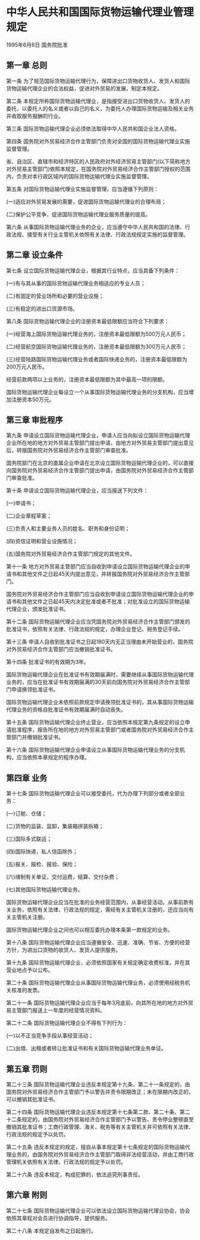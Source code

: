 # 中华人民共和国国际货物运输代理业管理规定

1995年6月6日 国务院批准　

  

## 第一章 总则

第一条 为了规范国际货物运输代理行为，保障进出口货物收货人、发货人和国际货物运输代理企业的合法权益，促进对外贸易的发展，制定本规定。

第二条 本规定所称国际货物运输代理业，是指接受进出口货物收货人、发货人的委托，以委托人的名义或者以自己的名义，为委托人办理国际货物运输及相关业务并收取服务报酬的行业。

第三条 国际货物运输代理企业必须依法取得中华人民共和国企业法人资格。

第四条 国务院对外贸易经济合作主管部门负责对全国的国际货物运输代理业实施监督管理。

省、自治区、直辖市和经济特区的人民政府对外经济贸易主管部门(以下简称地方对外贸易主管部门)依照本规定，在国务院对外贸易经济合作主管部门授权的范围内，负责对本行政区域内的国际货物运输代理业实施监督管理。

第五条 对国际货物运输代理业实施监督管理，应当遵循下列原则：

(一)适应对外贸易发展的需要，促进国际货物运输代理业的合理布局；

(二)保护公平竞争，促进国际货物运输代理业服务质量的提高。

第六条 从事国际货物运输代理业务的企业，应当遵守中华人民共和国的法律、行政法规、接受有关行业主管机关依照有关法律、行政法规规定实施的监督管理。

## 第二章 设立条件

第七条 设立国际货物运输代理企业，根据其行业特点，应当具备下列条件：

(一)有与其从事的国际货物运输代理业务相适应的专业人员；

(二)有固定的营业场所和必要的营业设施；

(三)有稳定的进出口货源市场。

第八条 国际货物运输代理企业的注册资本最低限额应当符合下列要求：

(一)经营海上国际货物运输代理业务的，注册资本最低限额为500万元人民币；

(二)经营航空国际货物运输代理业务的，注册资本最低限额为300万元人民币；

(三)经营陆路国际货物运输代理业务或者国际快递业务的，注册资本最低限额为200万元人民币。

经营前款两项以上业务的，注册资本最低限额为其中最高一项的限额。

国际货物运输代理企业每设立一个从事国际货物运输代理业务的分支机构，应当增加注册资本50万元。

## 第三章 审批程序

第九条 申请设立国际货物运输代理企业，申请人应当向拟设立国际货物运输代理企业所在地的地方对外贸易主管部门提出申请，由地方对外贸易主管部门提出意见后，转报国务院对外贸易经济合作主管部门审查批准。

国务院部门在北京的直属企业申请在北京设立国际货物运输代理企业的，可以直接向国务院对外贸易经济合作主管部门提出申请，由国务院对外贸易经济合作主管部门审查批准。

第十条 申请设立国际货物运输代理企业，应当报送下列文件：

(一)申请书；

(二)企业章程草案；

(三)负责人和主要业务人员的姓名、职务和身份证明；

(四)资信证明和营业设施情况；

(五)国务院对外贸易经济合作主管部门规定的其他文件。

第十一条 地方对外贸易主管部门应当自收到申请设立国际货物运输代理企业的申请书和其他文件之日起45天内提出意见，并转报国务院对外贸易经济合作主管部门。

国务院对外贸易经济合作主管部门应当自收到申请设立国际货物运输代理企业的申请书和其他文件之日起45天内决定批准或者不批准；对批准设立的国际货物运输代理企业，颁发批准证书。

第十二条 国际货物运输代理企业应当凭国务院对外贸易经济合作主管部门颁发的批准证书，依照有关法律、行政法规的规定，办理企业登记、税务登记手续。

第十三条 申请人自收到批准证书之日起180天内无正当理由未开始营业的，国务院对外贸易经济合作主管部门应当撤销批准证书。

第十四条 批准证书的有效期为3年。

国际货物运输代理企业在批准证书有效期届满时，需要继续从事国际货物运输代理业务的，应当在批准证书有效期届满的30天前向国务院对外贸易经济合作主管部门申请换领批准证书。

国际货物运输代理企业未依照前款规定申请换领批准证书的，其从事国际货物运输代理业务的资格自批准证书有效期届满时自动丧失。

第十五条 国际货物运输代理企业终止营业，应当依照本规定第九条规定的设立申请批准程序，报告所在地的地方对外贸易主管部门或者国务院对外贸易经济合作主管部门并缴销批准证书。

第十六条 国际货物运输代理企业申请设立从事国际货物运输代理业务的分支机构，应当依照本章规定的程序办理。

## 第四章 业务

第十七条 国际货物运输代理企业可以接受委托，代为办理下列部分或者全部业务：

(一)订舱、仓储；

(二)货物的监装、监卸，集装箱拼装拆箱；

(三)国际多式联运；

(四)国际快递，私人信函除外；

(五)报关、报检、报验、保险；

(六)缮制有关单证，交付运费，结算、交付杂费；

(七)其他国际货物运输代理业务。

国际货物运输代理企业应当在批准的业务经营范围内，从事经营活动。从事前款有关业务，依照有关法律、行政法规的规定，需经有关主管机关注册的，还应当向有关主管机关注册。

国际货物运输代理企业之间也可以相互委托办理本条第一款规定的业务。

第十八条 国际货物运输代理企业应当遵循安全、迅速、准确、节省、方便的经营方针，为进出口货物的收货人、发货人提供服务。

第十九条 国际货物运输代理企业，必须依照国家有关规定确定收费标准，并在其营业地点予以公布。

第二十条 国际货物运输代理企业从事国际货物运输代理业务，必须使用经税务机关核准的发票。

第二十一条 国际货物运输代理企业应当于每年3月底前，向其所在地的地方对外贸易主管部门报送上一年度的经营情况资料。

第二十二条 国际货物运输代理企业不得有下列行为：

(一)以不正当竞争手段从事经营活动；

(二)出借、出租或者转让批准证书和有关国际货物运输代理业务单证。

## 第五章 罚则

第二十三条 国际货物运输代理企业违反本规定第十九条、第二十一条规定的，由国务院对外贸易经济合作主管部门予以警告并责令限期改正；未在限期内改正的，可以撤销其批准证书。

第二十四条 国际货物运输代理企业违反本规定第十七条第二款、第二十条、第二十二条规定的，由国务院对外贸易经济合作主管部门予以警告、责令停业整顿直至撤销其批准证书；工商行政管理、海关、税务等有关主管机关并可依照有关法律、行政法规的规定予以处罚。

第二十五条 违反本规定的规定，擅自从事本规定第十七条规定的国际货物运输代理业务的，由国务院对外贸易经济合作主管部门取缔非法经营活动，并由工商行政管理机关依照有关法律、行政法规的规定予以处罚。

第二十六条 违反本规定，构成犯罪的，依法追究刑事责任。

## 第六章 附则

第二十七条 国际货物运输代理企业可以依法设立国际货物运输代理业协会，协会依照其章程对会员进行协调指导，提供服务。

第二十八条 本规定自发布之日起施行。